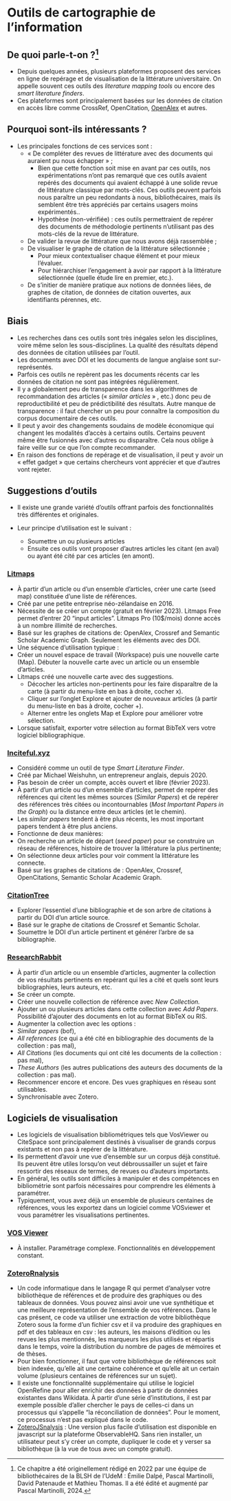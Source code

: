 # Outils de cartographie de l'information {#sec-cartographieinformation}

## De quoi parle-t-on ?[^cartographieinformation-1]

[^cartographieinformation-1]: Ce chapitre a été originellement rédigé en 2022 par une équipe de bibliothécaires de la BLSH de l'UdeM : Émilie Dalpé, Pascal Martinolli, David Patenaude et Mathieu Thomas. Il a été édité et augmenté par Pascal Martinolli, 2024.

-   Depuis quelques années, plusieurs plateformes proposent des services en ligne de repérage et de visualisation de la littérature universitaire. On appelle souvent ces outils des *literature mapping tools* ou encore des *smart literature finders*.
-   Ces plateformes sont principalement basées sur les données de citation en accès libre comme CrossRef, OpenCitation, [OpenAlex](https://openalex.org/) et autres.

## Pourquoi sont-ils intéressants ?

-   Les principales fonctions de ces services sont :
    -   « De compléter des revues de littérature avec des documents qui auraient pu nous échapper » ;
        -   Bien que cette fonction soit mise en avant par ces outils, nos expérimentations n’ont pas remarqué que ces outils avaient repérés des documents qui avaient échappé à une solide revue de littérature classique par mots-clés. Ces outils peuvent parfois nous paraître un peu redondants à nous, bibliothécaires, mais ils semblent être très appréciés par certains usagers moins expérimentés..
        -   Hypothèse (non-vérifiée) : ces outils permettraient de repérer des documents de méthodologie pertinents n’utilisant pas des mots-clés de la revue de littérature.
    -   De valider la revue de littérature que nous avons déjà rassemblée ;
    -   De visualiser le graphe de citation de la littérature sélectionnée ;
        -   Pour mieux contextualiser chaque élément et pour mieux l’évaluer.
        -   Pour hiérarchiser l’engagement à avoir par rapport à la littérature sélectionnée (quelle étude lire en premier, etc.).
    -   De s’initier de manière pratique aux notions de données liées, de graphes de citation, de données de citation ouvertes, aux identifiants pérennes, etc.

## Biais

-   Les recherches dans ces outils sont très inégales selon les disciplines, voire même selon les sous-disciplines. La qualité des résultats dépend des données de citation utilisées par l'outil.
-   Les documents avec DOI et les documents de langue anglaise sont sur-représentés.
-   Parfois ces outils ne repèrent pas les documents récents car les données de citation ne sont pas intégrées régulièrement.
-   Il y a globalement peu de transparence dans les algorithmes de recommandation des articles (« *similar articles* » , etc.) donc peu de reproductibilité et peu de prédictibilité des résultats. Autre manque de transparence : il faut chercher un peu pour connaître la composition du corpus documentaire de ces outils.
-   Il peut y avoir des changements soudains de modèle économique qui changent les modalités d’accès à certains outils. Certains peuvent même être fusionnés avec d’autres ou disparaître. Cela nous oblige à faire veille sur ce que l’on compte recommander.
-   En raison des fonctions de repérage et de visualisation, il peut y avoir un « effet gadget » que certains chercheurs vont apprécier et que d’autres vont rejeter.

## Suggestions d'outils

-   Il existe une grande variété d’outils offrant parfois des fonctionnalités très différentes et originales.

-   Leur principe d'utilisation est le suivant :

    -   Soumettre un ou plusieurs articles
    -   Ensuite ces outils vont proposer d'autres articles les citant (en aval) ou ayant été cité par ces articles (en amont).

### [Litmaps](https://www.litmaps.com/)

-   À partir d’un article ou d’un ensemble d’articles, créer une carte (seed map) constituée d’une liste de références.
-   Créé par une petite entreprise néo-zélandaise en 2016.
-   Nécessite de se créer un compte (gratuit en février 2023). Litmaps Free permet d’entrer 20 “input articles”. Litmaps Pro (10\$/mois) donne accès à un nombre illimité de recherches.
-   Basé sur les graphes de citations de: OpenAlex, Crossref and Semantic Scholar Academic Graph. Seulement les éléments avec des DOI.
-   Une séquence d’utilisation typique :
-   Créer un nouvel espace de travail (Workspace) puis une nouvelle carte (Map). Débuter la nouvelle carte avec un article ou un ensemble d’articles.
-   Litmaps créé une nouvelle carte avec des suggestions.
    -   Décocher les articles non-pertinents pour les faire disparaître de la carte (à partir du menu-liste en bas à droite, cocher x).
    -   Cliquer sur l’onglet Explore et ajouter de nouveaux articles (à partir du menu-liste en bas à droite, cocher +).
    -   Alterner entre les onglets Map et Explore pour améliorer votre sélection.
-   Lorsque satisfait, exporter votre sélection au format BibTeX vers votre logiciel bibliographique.

### [Inciteful.xyz](https://inciteful.xyz/)

-   Considéré comme un outil de type *Smart Literature Finder*.
-   Créé par Michael Weishuhn, un entrepreneur anglais, depuis 2020.
-   Pas besoin de créer un compte, accès ouvert et libre (février 2023).
-   À partir d’un article ou d’un ensemble d’articles, permet de repérer des références qui citent les mêmes sources (*Similar Papers*) et de repérer des références très citées ou incontournables (*Most Important Papers in the Graph*) ou la distance entre deux articles (et le chemin).
-   Les *similar papers* tendent à être plus récents, les most important papers tendent à être plus anciens.
-   Fonctionne de deux manières:
-   On recherche un article de départ (*seed paper*) pour se construire un réseau de références, histoire de trouver la littérature la plus pertinente;
-   On sélectionne deux articles pour voir comment la littérature les connecte.
-   Basé sur les graphes de citations de : OpenAlex, Crossref, OpenCitations, Semantic Scholar Academic Graph.

### [CitationTree](https://www.citationtree.org/)

-   Explorer l'essentiel d'une bibliographie et de son arbre de citations à partir du DOI d'un article source.
-   Basé sur le graphe de citations de Crossref et Semantic Scholar.
-   Soumettre le DOI d'un article pertinent et générer l'arbre de sa bibliographie.

### [ResearchRabbit](https://www.researchrabbit.ai/)

-   À partir d'un article ou un ensemble d'articles, augmenter la collection de vos résultats pertinents en repérant qui les a cité et quels sont leurs bibliographies, leurs auteurs, etc.
-   Se créer un compte.
-   Créer une nouvelle collection de référence avec *New Collection.*
-   Ajouter un ou plusieurs articles dans cette collection avec *Add Papers*. Possibilité d'ajouter des documents en lot au format BibTeX ou RIS.
-   Augmenter la collection avec les options :
-   *Similar papers* (bof),
-   *All references* (ce qui a été cité en bibliographie des documents de la collection : pas mal),
-   *All Citations* (les documents qui ont cité les documents de la collection : pas mal),
-   *These Authors* (les autres publications des auteurs des documents de la collection : pas mal).
-   Recommencer encore et encore. Des vues graphiques en réseau sont utilisables.
-   Synchronisable avec Zotero.

## Logiciels de visualisation

-   Les logiciels de visualisation bibliométriques tels que VosViewer ou CiteSpace sont principalement destinés à visualiser de grands corpus existants et non pas à repérer de la littérature.
-   Ils permettent d'avoir une vue d'ensemble sur un corpus déjà constitué. Ils peuvent être utiles lorsqu'on veut débroussailler un sujet et faire ressortir des réseaux de termes, de revues ou d'auteurs importants.
-   En général, les outils sont difficiles à manipuler et des compétences en bibliométrie sont parfois nécessaires pour comprendre les éléments à paramétrer.
-   Typiquement, vous avez déjà un ensemble de plusieurs centaines de références, vous les exportez dans un logiciel comme VOSviewer et vous paramétrer les visualisations pertinentes.

### [VOS Viewer](https://www.vosviewer.com/)

-   À installer. Paramétrage complexe. Fonctionnalités en développement constant.

### [ZoteroRnalysis](https://github.com/pmartinolli/ZoteroRnalysis)

-   Un code informatique dans le langage R qui permet d’analyser votre bibliothèque de références et de produire des graphiques ou des tableaux de données. Vous pouvez ainsi avoir une vue synthétique et une meilleure représentation de l’ensemble de vos références. Dans le cas présent, ce code va utiliser une extraction de votre bibliothèque Zotero sous la forme d’un fichier csv et il va produire des graphiques en pdf et des tableaux en csv : les auteurs, les maisons d’édition ou les revues les plus mentionnés, les marqueurs les plus utilisés et répartis dans le temps, voire la distribution du nombre de pages de mémoires et de thèses.
-   Pour bien fonctionner, il faut que votre bibliothèque de références soit bien indexée, qu’elle ait une certaine cohérence et qu’elle ait un certain volume (plusieurs centaines de références sur un sujet).
-   Il existe une fonctionnalité supplémentaire qui utilise le logiciel OpenRefine pour aller enrichir des données à partir de données existantes dans Wikidata. À partir d’une série d’institutions, il est par exemple possible d’aller chercher le pays de celles-ci dans un processus qui s’appelle “la réconciliation de données”. Pour le moment, ce processus n’est pas expliqué dans le code.
-   [ZoteroJSnalysis](https://observablehq.com/@pascaliensis/zoterojsnalysis) : Une version plus facile d’utilisation est disponible en javascript sur la plateforme ObservableHQ. Sans rien installer, un utilisateur peut s’y créer un compte, dupliquer le code et y verser sa bibliothèque (à la vue de tous avec un compte gratuit).
